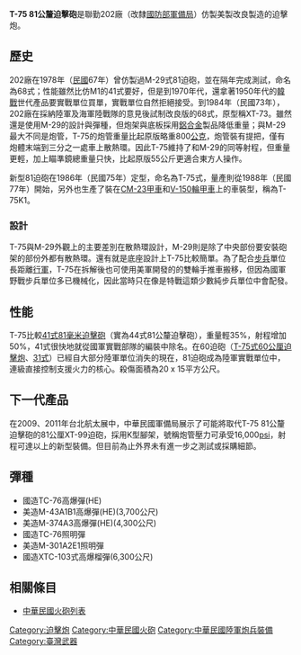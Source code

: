 {{unreferenced|time=2013-10-9}}
{{noteTA
|1=zh-cn:毫米;zh-hk:毫米;zh-tw:公釐;
|2=zh-cn:米;zh-hk:米;zh-tw:公尺;
|3 = zh-tw:砲; zh-cn:炮; zh-hk:炮;
|G1=Unit
}}
{{infobox weapon
| name               = T-75 81公釐迫擊砲
| image              = File:ROCA T75 81mm Mortar Display at ROCMA Ground 20140531.jpg
| image_size         = 300px
| alt                =
| caption            = 2014年陸軍官校展出的T-75迫擊砲
| origin             = {{ROC}}
| type               = [[迫擊砲|迫擊砲]]
<!-- Type selection -->
| is_ranged          = yes
| is_bladed          = 
| is_explosive       = 
| is_artillery       = yes
| is_vehicle         = 
| is_missile         = 
| is_UK              = 
<!-- Service history -->
| service            = 
| used_by            = 
| wars               = 
<!-- Production history -->
| designer           = 
| design_date        = 
| manufacturer       = 
| unit_cost          = 
| production_date    = 
| number             = 
| variants           =
<!-- General specifications -->
| spec_label         = 
| weight             = 39.2公斤
| length             = {{convert|129.6|cm|in|abbr=on}}
| part_length        = {{convert|126.6|cm|in|abbr=on}}
| width              = 
| height             = 
| diameter           = 
| crew               = 
| passengers         =
<!-- Ranged weapon specifications --> 
| cartridge          = 
| cartridge_weight   = 
| caliber            = 81公厘
| barrels            = 
| action             = 
| rate               = 
| velocity           = 
| range              = 
| max_range          = {{convert|3,547|m|yd}}
| feed               = 
| sights             = 
<!-- Artillery specifications -->
| breech             = 
| recoil             = 
| carriage           = 
| elevation          = 45度至85度
| traverse           = 10.7度
<!-- Bladed weapon specifications --> 
| blade_type         = 
| hilt_type          = 
| sheath_type        = 
| head_type          = 
| haft_type          = 
<!-- Explosive specifications --> 
| filling            = 
| filling_weight     = 
| detonation         = 
| yield              = 
<!-- Vehicle/missile specifications -->
| armour             = 
| primary_armament   = 
| secondary_armament = 
| engine             = 
| engine_power       = 
| pw_ratio           = 
| payload_capacity   = 
| transmission       = 
| suspension         = 
| clearance          = 
| fuel_capacity      = 
| vehicle_range      = 
| speed              = 
| guidance           = 
| steering           = 
<!-- Missiles only -->
| wingspan           = 
| propellant         = 
| ceiling            = 
| altitude           = 
| depth              = 
| boost              = 
| accuracy           = 
| launch_platform    = 
| transport          =
}}


'''T-75 81公釐迫擊砲'''是聯勤202廠（改隸[[國防部軍備局|國防部軍備局]]）仿製美製{{link-en|M29 81公釐迫擊砲|M29 mortar}}改良製造的迫擊炮。

== 歷史 ==
202廠在1978年（[[中華民國|民國]]67年）曾仿製過M-29式81迫砲，並在隔年完成測試，命名為68式；性能雖然比仿M1的41式要好，但是到1970年代，還拿著1950年代的[[韓戰|韓戰]]世代產品要實戰單位買單，實戰單位自然拒絕接受。到1984年（民國73年），202廠在採納陸軍及海軍陸戰隊的意見後試制改良版的68式，原型稱XT-73。雖然還是使用M-29的設計與彈種，但炮架與底板採用[[鋁|鋁]][[合金|合金]]製品降低重量；與M-29最大不同是炮管，T-75的炮管重量比起原版略重800[[公克|公克]]，炮管裝有提把，僅有炮體末端到三分之一處車上散熱環。因此T-75維持了和M-29的同等射程，但重量更輕，加上瞄準鏡總重量只快{{convert|40|kg}}，比起原版55公斤更適合東方人操作。

新型81迫砲在1986年（民國75年）定型，命名為T-75式，量產則從1988年（民國77年）開始，另外也生產了裝在[[CM-21裝甲車|CM-23甲車]]和[[V-100裝甲車|V-150輪甲車]]上的車裝型，稱為T-75K1。

=== 設計 ===
T-75與M-29外觀上的主要差別在散熱環設計，M-29則是除了中央部份要安裝砲架的部份外都有散熱環。還有就是底座設計上T-75比較簡單。為了配合[[步兵|步兵]]單位長距離[[行軍|行軍]]，T-75在拆解後也可使用美軍開發的的雙輪手推車搬移，但因為國軍野戰步兵單位多已機械化，因此當時只在像是特戰這類少數純步兵單位中會配發。

== 性能 ==
T-75比較[[41式81毫米迫擊砲|41式81毫米迫擊砲]]（實為44式81公釐迫擊砲），重量輕35%，射程增加50%，41式很快地就從國軍實戰部隊的編裝中除名。在60迫砲（[[T-75式60公厘迫擊炮|T-75式60公厘迫擊炮]]、[[三一式60公釐迫擊炮|31式]]）已經自大部分陸軍單位消失的現在，81迫砲成為陸軍實戰單位中，連級直接控制支援火力的核心。殺傷面積為20 x 15平方公尺。

== 下一代產品 ==
在2009、2011年台北航太展中，中華民國軍備局展示了可能將取代T-75 81公釐迫擊砲的81公厘XT-99迫砲，採用K型腳架，號稱炮管壓力可承受16,000[[psi|psi]]，射程可達{{convert|5|km}}以上的新型裝備。但目前為止外界未有進一步之測試或採購細節。

==彈種==
*國造TC-76高爆彈(HE)
*美造M-43A1B1高爆彈(HE)(3,700公尺)
*美造M-374A3高爆彈(HE)(4,300公尺)
*國造TC-76照明彈
*美造M-301A2E1照明彈
*國造XTC-103式高爆榴彈(6,300公尺)

==相關條目==
* [[中華民國火砲列表|中華民國火砲列表]]

{{中華民國國防工業}}

[[Category:迫擊炮|Category:迫擊炮]]
[[Category:中華民國火砲|Category:中華民國火砲]]
[[Category:中華民國陸軍炮兵裝備|Category:中華民國陸軍炮兵裝備]]
[[Category:臺灣武器|Category:臺灣武器]]